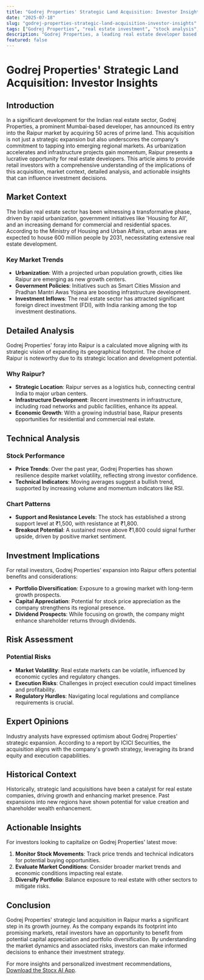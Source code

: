 ```yaml
---
title: "Godrej Properties' Strategic Land Acquisition: Investor Insights"
date: "2025-07-18"
slug: "godrej-properties-strategic-land-acquisition-investor-insights"
tags: ["Godrej Properties", "real estate investment", "stock analysis", "market trends", "investment strategy", "technical analysis", "risk assessment", "Indian market", "land acquisition", "retail investors"]
description: "Godrej Properties, a leading real estate developer based in Mumbai, has recently expanded its footprint by acquiring 50 acres of premium land in Raipur, Chhattisgarh. This strategic acquisition marks the company’s entry into a promising market, potentially enhancing its portfolio and offering significant growth opportunities. As the real estate sector in India continues to evolve, this move by Godrej Properties could be pivotal in capitalizing on regional demand, driven by urbanization and infrastructure development. For retail investors, understanding the implications of this acquisition is crucial. It not only opens up avenues for potential stock appreciation, backed by the company’s robust business model and strategic expansion, but also presents an opportunity to evaluate the broader trends affecting real estate stocks. This article delves into the market context, technical analysis, and investment implications, providing actionable insights and risk assessments. Additionally, expert opinions and historical context offer a comprehensive perspective, ensuring investors are well-equipped to make informed decisions. Whether you are a seasoned investor or a newcomer, understanding the dynamics of Godrej Properties' latest move could be key to enhancing your investment strategy."
featured: false
---
```


# Godrej Properties' Strategic Land Acquisition: Investor Insights

## Introduction

In a significant development for the Indian real estate sector, Godrej Properties, a prominent Mumbai-based developer, has announced its entry into the Raipur market by acquiring 50 acres of prime land. This acquisition is not just a strategic expansion but also underscores the company's commitment to tapping into emerging regional markets. As urbanization accelerates and infrastructure projects gain momentum, Raipur presents a lucrative opportunity for real estate developers. This article aims to provide retail investors with a comprehensive understanding of the implications of this acquisition, market context, detailed analysis, and actionable insights that can influence investment decisions.

## Market Context

The Indian real estate sector has been witnessing a transformative phase, driven by rapid urbanization, government initiatives like 'Housing for All', and an increasing demand for commercial and residential spaces. According to the Ministry of Housing and Urban Affairs, urban areas are expected to house 600 million people by 2031, necessitating extensive real estate development.

### Key Market Trends

- **Urbanization**: With a projected urban population growth, cities like Raipur are emerging as new growth centers.
- **Government Policies**: Initiatives such as Smart Cities Mission and Pradhan Mantri Awas Yojana are boosting infrastructure development.
- **Investment Inflows**: The real estate sector has attracted significant foreign direct investment (FDI), with India ranking among the top investment destinations.

## Detailed Analysis

Godrej Properties' foray into Raipur is a calculated move aligning with its strategic vision of expanding its geographical footprint. The choice of Raipur is noteworthy due to its strategic location and development potential.

### Why Raipur?

- **Strategic Location**: Raipur serves as a logistics hub, connecting central India to major urban centers.
- **Infrastructure Development**: Recent investments in infrastructure, including road networks and public facilities, enhance its appeal.
- **Economic Growth**: With a growing industrial base, Raipur presents opportunities for residential and commercial real estate.

## Technical Analysis

### Stock Performance

- **Price Trends**: Over the past year, Godrej Properties has shown resilience despite market volatility, reflecting strong investor confidence.
- **Technical Indicators**: Moving averages suggest a bullish trend, supported by increasing volume and momentum indicators like RSI.

### Chart Patterns

- **Support and Resistance Levels**: The stock has established a strong support level at ₹1,500, with resistance at ₹1,800.
- **Breakout Potential**: A sustained move above ₹1,800 could signal further upside, driven by positive market sentiment.

## Investment Implications

For retail investors, Godrej Properties' expansion into Raipur offers potential benefits and considerations:

- **Portfolio Diversification**: Exposure to a growing market with long-term growth prospects.
- **Capital Appreciation**: Potential for stock price appreciation as the company strengthens its regional presence.
- **Dividend Prospects**: While focusing on growth, the company might enhance shareholder returns through dividends.

## Risk Assessment

### Potential Risks

- **Market Volatility**: Real estate markets can be volatile, influenced by economic cycles and regulatory changes.
- **Execution Risks**: Challenges in project execution could impact timelines and profitability.
- **Regulatory Hurdles**: Navigating local regulations and compliance requirements is crucial.

## Expert Opinions

Industry analysts have expressed optimism about Godrej Properties' strategic expansion. According to a report by ICICI Securities, the acquisition aligns with the company's growth strategy, leveraging its brand equity and execution capabilities.

## Historical Context

Historically, strategic land acquisitions have been a catalyst for real estate companies, driving growth and enhancing market presence. Past expansions into new regions have shown potential for value creation and shareholder wealth enhancement.

## Actionable Insights

For investors looking to capitalize on Godrej Properties' latest move:

1. **Monitor Stock Movements**: Track price trends and technical indicators for potential buying opportunities.
2. **Evaluate Market Conditions**: Consider broader market trends and economic conditions impacting real estate.
3. **Diversify Portfolio**: Balance exposure to real estate with other sectors to mitigate risks.

## Conclusion

Godrej Properties' strategic land acquisition in Raipur marks a significant step in its growth journey. As the company expands its footprint into promising markets, retail investors have an opportunity to benefit from potential capital appreciation and portfolio diversification. By understanding the market dynamics and associated risks, investors can make informed decisions to enhance their investment strategy.

For more insights and personalized investment recommendations, [Download the Stocx AI App](https://stocx.co).
